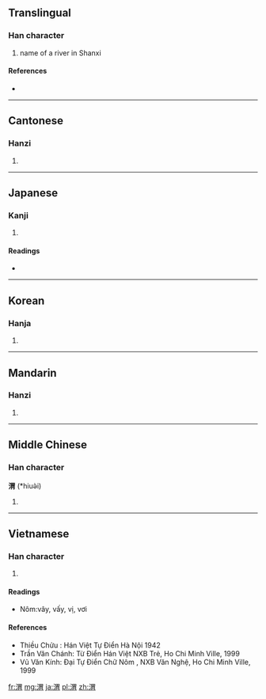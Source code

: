 ==Translingual==

===Han character===
{{Han char|rn=85|rad=水|as=09|sn=12|four=3612<sub>7</sub>|canj=水田月 (EWB)}}

# name of a river in Shanxi

====References====
* {{Han ref|kx=0635.020|dkj=17781|dj=1041.130|hdz=31677.030|uh=6E2D|ud=28205|bh=B4F4|bd=46324}}

----

==Cantonese==

===Hanzi===
{{yue-hanzi|jyut=wai6|y=wai6}}

# {{defn|lang=yue|sort=水09}}

----

==Japanese==

===Kanji===
{{ja-kanji|grade=|rs=水09}}

# {{defn|lang=ja|sort=水09}}

====Readings====
* {{ja-readings|on=[[い]] (i)|kun=[[いく]] (iku), [[しく]] (shiku)}}

----

==Korean==

===Hanja===
{{ko-hanja|hangeul=위|eumhun=|rv=wi|mr=wi|y=wi}}

# {{defn|lang=ko|sort=水09}}

----

==Mandarin==

===Hanzi===
{{cmn-hanzi|pin=[[wèi]] ([[wei4]])|wg=wei<sup>4</sup>}}

# {{defn|lang=cmn|sort=水09}}

----

==Middle Chinese==

===Han character===
'''渭''' (*hiuə̀i)<!--note: asterisk indicates that this character appears more than four times in the Tang Dynasty corpus of literature-->

# {{defn|lang=ltc|sort=水09}}

----

==Vietnamese==

===Han character===
{{vi-hantu|vị|rs=水09}}

# {{defn|lang=vi|sort=水09}}

====Readings====
* Nôm:vây, vấy, vị, vơi

====References====
* Thiều Chửu : Hán Việt Tự Điển  Hà Nội 1942
* Trần Văn Chánh: Từ Điển Hán Việt NXB Trẻ, Ho Chi Minh Ville, 1999
* Vũ Văn Kính: Đại Tự Điển Chữ Nôm , NXB Văn Nghệ, Ho Chi Minh Ville, 1999

[[fr:渭]]
[[mg:渭]]
[[ja:渭]]
[[pl:渭]]
[[zh:渭]]